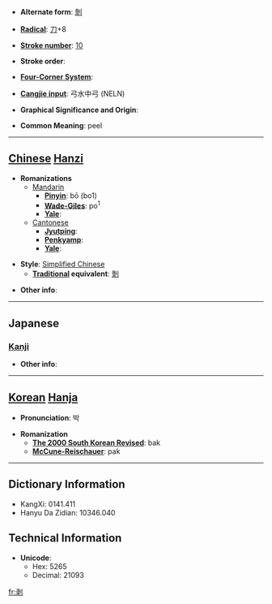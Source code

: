 * '''Alternate form''': [[剝]]

* '''[[Wiktionary:Chinese radical index| Radical]]''': [[Wiktionary:Chinese radical index 刀|刀]]+8

* '''[[Wiktionary:Chinese total strokes index|Stroke number]]''': [[Wiktionary:Chinese total strokes index 10|10]]

* '''Stroke order''': 

* '''[[Wiktionary:Chinese four corner index|Four-Corner System]]''': 

* '''[[Wiktionary:Chinese Cangjie index|Cangjie input]]''': 弓水中弓 (NELN)

* '''Graphical Significance and Origin''': 

* '''Common Meaning''': peel

----

== [[Chinese]] [[Hanzi]] ==

* '''Romanizations'''
** [[Mandarin]]
*** '''[[Pinyin]]''': bō (bo1)
*** '''[[Wade-Giles]]''': po<sup>1</sup>
*** '''[[Yale]]''': 
**[[Cantonese]]
***'''[[Jyutping]]''':
***'''[[Penkyamp]]''': 
***'''[[Yale]]''': 

* '''Style''': [[Simplified Chinese]] 
** '''[[Traditional Chinese|Traditional]] equivalent''': [[剝]]

* '''Other info''': 

----

==Japanese==
===[[Kanji]]===
{{kanji|on readings=[[はく]] (haku)|kun readings=[[はぐ]] (hagu), [[むく]] (muku), [[はげる]] (hageru)}}

* '''Other info''':  

----

== [[Korean]] [[Hanja]] ==

* '''Pronunciation''': 박

* '''Romanization'''
** '''[[The 2000 South Korean Revised Romanization|The 2000 South Korean Revised]]''': bak
** '''[[McCune-Reischauer]]''': pak

----

== Dictionary Information ==

* KangXi: 0141.411
* Hanyu Da Zidian: 10346.040

== Technical Information ==

* '''Unicode''':
** Hex: 5265
** Decimal: 21093

[[fr:剥]]